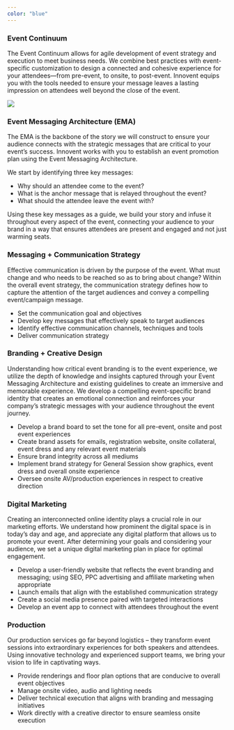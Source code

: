 ```yaml
---
color: "blue"
---
```



### Event Continuum

The Event Continuum allows for agile development of event strategy and execution to meet business needs. We combine best practices with event-specific customization to design a connected and cohesive experience for your attendees—from pre-event, to onsite, to post-event. Innovent equips you with the tools needed to ensure your message leaves a lasting impression on attendees well beyond the close of the event.

<img src={meetingsevents} />

### Event Messaging Architecture (EMA)

The EMA is the backbone of the story we will construct to ensure your audience connects with the strategic messages that are critical to your event’s success. Innovent works with you to establish an event promotion plan using the Event Messaging Architecture.

We start by identifying three key messages:

- Why should an attendee come to the event?
- What is the anchor message that is relayed throughout the event?
- What should the attendee leave the event with?

Using these key messages as a guide, we build your story and infuse it throughout every aspect of the event, connecting your audience to your brand in a way that ensures attendees are present and engaged and not just warming seats.

### Messaging + Communication Strategy

Effective communication is driven by the purpose of the event. What must change and who needs to be reached so as to bring about change? Within the overall event strategy, the communication strategy defines how to capture the attention of the target audiences and convey a compelling event/campaign message.

- Set the communication goal and objectives
- Develop key messages that effectively speak to target audiences
- Identify effective communication channels, techniques and tools
- Deliver communication strategy

### Branding + Creative Design

Understanding how critical event branding is to the event experience, we utilize the depth of knowledge and insights captured through your Event Messaging Architecture and existing guidelines to create an immersive and memorable experience. We develop a compelling event-specific brand identity that creates an emotional connection and reinforces your company’s strategic messages with your audience throughout the event journey.

- Develop a brand board to set the tone for all pre-event, onsite and post event experiences
- Create brand assets for emails, registration website, onsite collateral, event dress and any relevant event materials
- Ensure brand integrity across all mediums
- Implement brand strategy for General Session show graphics, event dress and overall onsite experience
- Oversee onsite AV/production experiences in respect to creative direction

### Digital Marketing

Creating an interconnected online identity plays a crucial role in our marketing efforts. We understand how prominent the digital space is in today’s day and age, and appreciate any digital platform that allows us to promote your event. After determining your goals and considering your audience, we set a unique digital marketing plan in place for optimal engagement.

- Develop a user-friendly website that reflects the event branding and messaging; using SEO, PPC advertising and affiliate marketing when appropriate
- Launch emails that align with the established communication strategy
- Create a social media presence paired with targeted interactions
- Develop an event app to connect with attendees throughout the event

### Production

Our production services go far beyond logistics – they transform event sessions into extraordinary experiences for both speakers and attendees. Using innovative technology and experienced support teams, we bring your vision to life in captivating ways.

- Provide renderings and floor plan options that are conducive to overall event objectives
- Manage onsite video, audio and lighting needs
- Deliver technical execution that aligns with branding and messaging initiatives
- Work directly with a creative director to ensure seamless onsite execution
